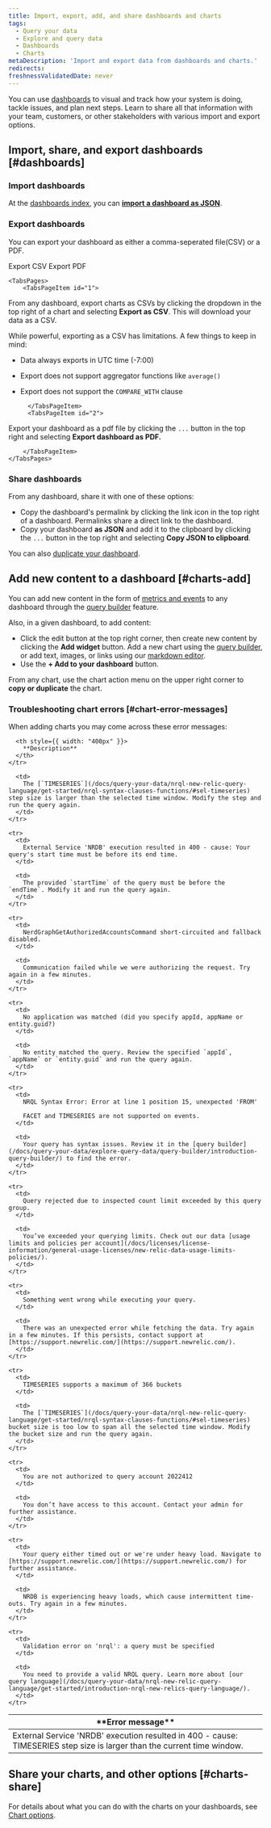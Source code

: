 ```yaml
---
title: Import, export, add, and share dashboards and charts
tags:
  - Query your data
  - Explore and query data
  - Dashboards
  - Charts
metaDescription: 'Import and export data from dashboards and charts.'
redirects:
freshnessValidatedDate: never
---
```


You can use [dashboards](/docs/query-your-data/explore-query-data/dashboards/introduction-dashboards/) to visual and track how your system is doing, tackle issues, and plan next steps. Learn to share all that information with your team, customers, or other stakeholders with various import and export options.

## Import, share, and export dashboards [#dashboards]

### Import dashboards

At the [dashboards index](/docs/query-your-data/explore-query-data/dashboards/introduction-dashboards/#get-started), you can **[import a dashboard as JSON](/docs/query-your-data/explore-query-data/dashboards/introduction-dashboards/#dashboards-import)**.

### Export dashboards 


You can export your dashboard as either a comma-seperated file(CSV) or a PDF. 

<Tabs>
	<TabsBar>
        <TabsBarItem id="1">
            Export CSV
        </TabsBarItem>
        <TabsBarItem id="2">
            Export PDF
        </TabsBarItem>
    </TabsBar>

    <TabsPages>
        <TabsPageItem id="1">

From any dashboard, export charts as CSVs by clicking the dropdown in the top right of a chart and selecting **Export as CSV**. This will download your data as a CSV. 

While powerful, exporting as a CSV has limitations. A few things to keep in mind:
* Data always exports in UTC time (-7:00)
* Export does not support aggregator functions like `average()`
* Export does not support the `COMPARE_WITH` clause

        </TabsPageItem>
        <TabsPageItem id="2">

Export your dashboard as a pdf file by clicking the `...` button in the top right and selecting **Export dashboard as PDF.**

        </TabsPageItem>
    </TabsPages>
</Tabs>


### Share dashboards
From any dashboard, share it with one of these options:

* Copy the dashboard's permalink by clicking the link icon in the top right of a dashboard. Permalinks share a direct link to the dashboard.
* Copy your dashboard **as JSON** and add it to the clipboard by clicking the `...` button in the top right and selecting **Copy JSON to clipboard**.

You can also [duplicate your dashboard](/docs/query-your-data/explore-query-data/dashboards/introduction-dashboards/#dashboards-clone).

## Add new content to a dashboard [#charts-add]

You can add new content in the form of [metrics and events](/docs/query-your-data/explore-query-data/data-explorer/introduction-data-explorer) to any dashboard through the [query builder](/docs/introduction-chart-builder) feature.

Also, in a given dashboard, to add content:

* Click the edit <Icon name="fe-edit-2"/> button at the top right corner, then create new content by clicking the **Add widget** button. Add a new chart using the [query builder](/docs/chart-builder/use-chart-builder/get-started/introduction-chart-builder), or add text, images, or links using our [markdown editor](#markdown).
* Use the **+ Add to your dashboard** button.

From any chart, use the chart action menu on the upper right corner to **copy or duplicate** the chart.

### Troubleshooting chart errors [#chart-error-messages]

When adding charts you may come across these error messages:

<table>
  <thead>
    <tr>
      <th style={{ width: "400px" }}>
        **Error message**
      </th>

      <th style={{ width: "400px" }}>
        **Description**
      </th>
    </tr>
  </thead>

  <tbody>
    <tr>
      <td>
        External Service 'NRDB' execution resulted in 400 - cause: TIMESERIES step size is larger than the current time window.
      </td>

      <td>
        The [`TIMESERIES`](/docs/query-your-data/nrql-new-relic-query-language/get-started/nrql-syntax-clauses-functions/#sel-timeseries) step size is larger than the selected time window. Modify the step and run the query again.
      </td>
    </tr>

    <tr>
      <td>
        External Service 'NRDB' execution resulted in 400 - cause: Your query's start time must be before its end time.
      </td>

      <td>
        The provided `startTime` of the query must be before the `endTime`. Modify it and run the query again.
      </td>
    </tr>

    <tr>
      <td>
        NerdGraphGetAuthorizedAccountsCommand short-circuited and fallback disabled.
      </td>

      <td>
        Communication failed while we were authorizing the request. Try again in a few minutes.
      </td>
    </tr>

    <tr>
      <td>
        No application was matched (did you specify appId, appName or entity.guid?)
      </td>

      <td>
        No entity matched the query. Review the specified `appId`, `appName` or `entity.guid` and run the query again.
      </td>
    </tr>

    <tr>
      <td>
        NRQL Syntax Error: Error at line 1 position 15, unexpected 'FROM'

        FACET and TIMESERIES are not supported on events.
      </td>

      <td>
        Your query has syntax issues. Review it in the [query builder](/docs/query-your-data/explore-query-data/query-builder/introduction-query-builder/) to find the error.
      </td>
    </tr>

    <tr>
      <td>
        Query rejected due to inspected count limit exceeded by this query group.
      </td>

      <td>
        You’ve exceeded your querying limits. Check out our data [usage limits and policies per account](/docs/licenses/license-information/general-usage-licenses/new-relic-data-usage-limits-policies/).
      </td>
    </tr>

    <tr>
      <td>
        Something went wrong while executing your query.
      </td>

      <td>
        There was an unexpected error while fetching the data. Try again in a few minutes. If this persists, contact support at [https://support.newrelic.com/](https://support.newrelic.com/).
      </td>
    </tr>

    <tr>
      <td>
        TIMESERIES supports a maximum of 366 buckets
      </td>

      <td>
        The [`TIMESERIES`](/docs/query-your-data/nrql-new-relic-query-language/get-started/nrql-syntax-clauses-functions/#sel-timeseries) bucket size is too low to span all the selected time window. Modify the bucket size and run the query again.
      </td>
    </tr>

    <tr>
      <td>
        You are not authorized to query account 2022412
      </td>

      <td>
        You don’t have access to this account. Contact your admin for further assistance.
      </td>
    </tr>

    <tr>
      <td>
        Your query either timed out or we're under heavy load. Navigate to [https://support.newrelic.com/](https://support.newrelic.com/) for further assistance.
      </td>

      <td>
        NRDB is experiencing heavy loads, which cause intermittent time-outs. Try again in a few minutes.
      </td>
    </tr>

    <tr>
      <td>
        Validation error on 'nrql': a query must be specified
      </td>

      <td>
        You need to provide a valid NRQL query. Learn more about [our query language](/docs/query-your-data/nrql-new-relic-query-language/get-started/introduction-nrql-new-relics-query-language/).
      </td>
    </tr>
  </tbody>
</table>

## Share your charts, and other options [#charts-share]

For details about what you can do with the charts on your dashboards, see [Chart options](/docs/new-relic-solutions/new-relic-one/ui-data/basic-ui-features/#data-analysis). 
